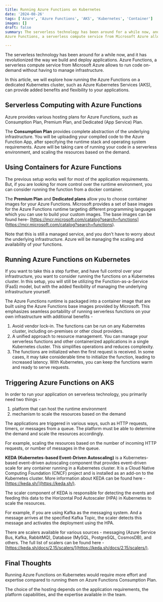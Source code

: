 ```yaml
---
title: Running Azure Functions on Kubernetes
date: '2024-08-26'
tags: ['Azure', 'Azure Functions', 'AKS', 'Kubernetes', 'Container']
images: []
draft: false
summary: The serverless technology has been around for a while now, and it has revolutionized the way we build and deploy applications.
Azure Functions, a serverless compute service from Microsoft Azure allows to run code on-demand without having to manage infrastructure. In this article, we will explore how running the Azure Functions on a dedicated Kubernetes cluster, such as Azure Kubernetes Services (AKS), can provide added benefits and flexibility to your applications.

---
```


The serverless technology has been around for a while now, and it has revolutionized the way we build and deploy applications.
Azure Functions, a serverless compute service from Microsoft Azure allows to run code on-demand without having to manage infrastructure.

In this article, we will explore how running the Azure Functions on a dedicated Kubernetes cluster, such as Azure Kubernetes Services (AKS), can provide added benefits and flexibility to your applications.

## Serverless Computing with Azure Functions

Azure provides various hosting plans for Azure Functions, such as Consumption Plan, Premium Plan, and Dedicated (App Service) Plan.

The **Consumption Plan** provides complete abstraction of the underlying infrastructure.
You will be uploading your compiled code to the Azure Function App, after specifying the runtime stack and operating system requirements.
Azure will be taking care of running your code in a serverless environment, and scaling the resources based on the demand.

## Using Containers for Azure Functions

The previous setup works well for most of the application requirements.
But, if you are looking for more control over the runtime environment, you can consider running the function from a docker container.

The **Premium Plan** and **Dedicated plans** allow you to choose container images for your Azure Functions.
Microsoft provides a set of base images for the Azure Functions runtime targeting different programming languages which you can use to build your custom images. The base images can be found here- [https://mcr.microsoft.com/catalog?search=functions] (https://mcr.microsoft.com/catalog?search=functions).

Note that this is still a managed service, and you don't have to worry about the underlying infrastructure.
Azure will be managing the scaling and availability of your functions.

## Running Azure Functions on Kubernetes

If you want to take this a step further, and have full control over your infrastructure, you want to consider running the functions on a Kubernetes cluster.
In this setup, you will still be utilizing the Function-as-a-Service (FaaS) model, but with the added flexibility of managing the underlying infrastructure yourself.

The Azure Functions runtime is packaged into a container image that are built using the Azure Functions base images provided by Microsoft.
This emphasizes seamless portability of running serverless functions on your own infrastructure with additional benefits -

1. Avoid vendor lock-in. The functions can be run on any Kubernetes cluster, including on-premises or other cloud providers.
1. A unified approach to resource management. You can manage your serverless functions and other containerized applications in a single Kubernetes cluster. This simplifies operations and reduces complexity.
1. The functions are initialized when the first request is received. In some cases, it may take considerable time to initialize the function, leading to increased latency. With Kubernetes, you can keep the functions warm and ready to serve requests.

## Triggering Azure Functions on AKS

In order to run your application on serverless technology, you primarily need two things -

1. platform that can host the runtime environment
1. mechanism to scale the resources based on the demand

The applications are triggered in various ways, such as HTTP requests, timers, or messages from a queue. The platform must be able to determine the demand and scale the resources accordingly.

For example, scaling the resources based on the number of incoming HTTP requests, or number of messages in the queue.

**KEDA (Kubernetes-based Event-Driven Autoscaling)** is a Kubernetes-based event-driven autoscaling component that provides event-driven scale for any container running in a Kubernetes cluster.
It is a Cloud Native Computing Foundation (CNCF) project and is installed as an add-on to the Kubernetes cluster. More information about KEDA can be found here - [https://keda.sh/](https://keda.sh/).

The scaler component of KEDA is responsible for detecting the events and feeding this data to the Horizontal Pod Autoscaler (HPA) in Kubernetes to scale the resources.

For example, if you are using Kafka as the messaging system. And a message arrives at the specified Kafka Topic, the scaler detects this message and activates the deployment using the HPA.

There are scalers available for various sources - messaging (Azure Service Bus, Kafka, RabbitMQ), Database (MySQL, PostgreSQL, CosmosDB), and others. The full list of scalers can be found here - [https://keda.sh/docs/2.15/scalers/](https://keda.sh/docs/2.15/scalers/).

## Final Thoughts

Running Azure Functions on Kubernetes would require more effort and expertise compared to running them on Azure Functions Consumption Plan.

The choice of the hosting depends on the application requirements, the platform capabilities, and the expertise available in the team.
